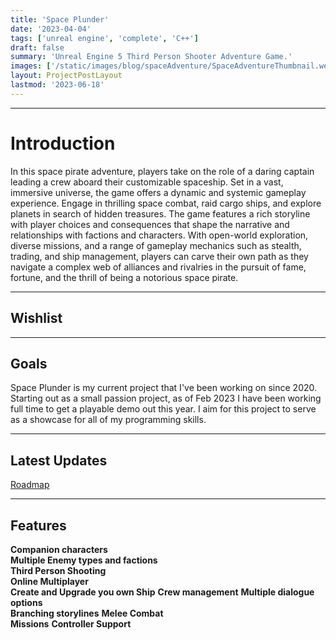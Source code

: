 ```yaml
---
title: 'Space Plunder'
date: '2023-04-04'
tags: ['unreal engine', 'complete', 'C++']
draft: false
summary: 'Unreal Engine 5 Third Person Shooter Adventure Game.'
images: ['/static/images/blog/spaceAdventure/SpaceAdventureThumbnail.webp']
layout: ProjectPostLayout
lastmod: '2023-06-18'
---
```


<div className="-mx-2 flex flex-wrap overflow-hidden xl:-mx-2">
  <div className="my-1 w-full overflow-hidden px-2 xl:my-1 xl:w-1/2 xl:px-2">
    <VideoPlayer
      loop
      autoPlay
      muted
      src="/static/vids/2024/demo/Demo_04_SneakingPastCameras.webm"
    />
  </div>
  <div className="my-1 w-full overflow-hidden px-2 xl:my-1 xl:w-1/2 xl:px-2">
    <VideoPlayer loop autoPlay muted src="/static/vids/2024/demo/Demo_04_Companions.webm" />
  </div>
</div>


---


# Introduction

In this space pirate adventure, players take on the role of a daring captain leading a crew aboard their customizable spaceship.
Set in a vast, immersive universe, the game offers a dynamic and systemic gameplay experience.
Engage in thrilling space combat, raid cargo ships, and explore planets in search of hidden treasures.
The game features a rich storyline with player choices and consequences that shape the narrative and relationships with factions and characters.
With open-world exploration, diverse missions, and a range of gameplay mechanics such as stealth, trading, and ship management,
players can carve their own path as they navigate a complex web of alliances and rivalries in the pursuit of fame, fortune,
and the thrill of being a notorious space pirate.

---

## Wishlist

<SteamLink />

---

## Goals

Space Plunder is my current project that I've been working on since 2020.
Starting out as a small passion project, as of Feb 2023 I have been working full time to get a playable demo out this year.
I aim for this project to serve as a showcase for all of my programming skills.

---

## Latest Updates

[Roadmap](/blog/space-adventure/roadmap)

---


## Features

**Companion characters**  
**Multiple Enemy types and factions**  
**Third Person Shooting**  
**Online Multiplayer**  
**Create and Upgrade you own Ship**
**Crew management**
**Multiple dialogue options**  
**Branching storylines**
**Melee Combat**  
**Missions**
**Controller Support**
